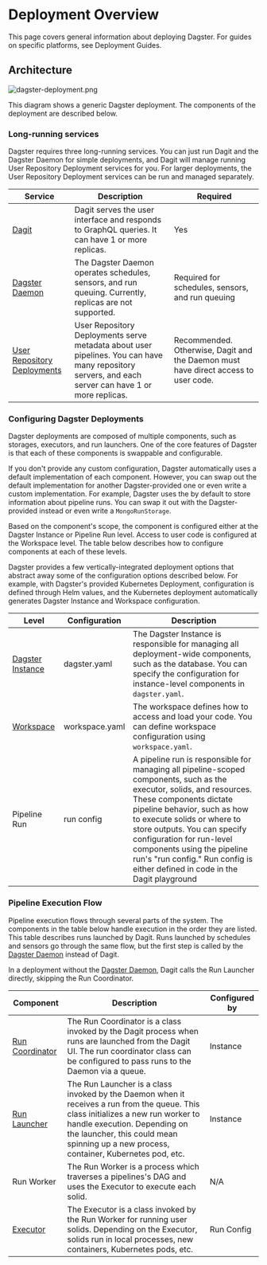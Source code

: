 # Deployment Overview

This page covers general information about deploying Dagster. For guides on specific platforms, see Deployment Guides.

## Architecture

<!-- https://excalidraw.com/#json=4771198026121216,nmLfShZ_frrUPJTUxaeI5g -->

<Image
alt="dagster-deployment.png"
src="/images/deploying/dagster-deployment.png"
width={2986}
height={1106}
/>

This diagram shows a generic Dagster deployment. The components of the deployment are described below.

### Long-running services

Dagster requires three long-running services. You can just run Dagit and the Dagster Daemon for simple deployments, and Dagit will manage running User Repository Deployment services for you. For larger deployments, the User Repository Deployment services can be run and managed separately.

| Service                                                                       | Description                                                                                                                                         | Required                                                                           |
| ----------------------------------------------------------------------------- | --------------------------------------------------------------------------------------------------------------------------------------------------- | ---------------------------------------------------------------------------------- |
| [Dagit](/concepts/dagit/dagit)                                                | Dagit serves the user interface and responds to GraphQL queries. It can have 1 or more replicas.                                                    | Yes                                                                                |
| [Dagster Daemon](/deployment/dagster-daemon)                                  | The Dagster Daemon operates schedules, sensors, and run queuing. Currently, replicas are not supported.                                             | Required for schedules, sensors, and run queuing                                   |
| [User Repository Deployments](/concepts/repositories-workspaces/repositories) | User Repository Deployments serve metadata about user pipelines. You can have many repository servers, and each server can have 1 or more replicas. | Recommended. Otherwise, Dagit and the Daemon must have direct access to user code. |

### Configuring Dagster Deployments

Dagster deployments are composed of multiple components, such as storages, executors, and run launchers. One of the core features of Dagster is that each of these components is swappable and configurable.

If you don't provide any custom configuration, Dagster automatically uses a default implementation of each component. However, you can swap out the default implementation for another Dagster-provided one or even write a custom implementation. For example, Dagster uses the <PyObject module="dagster.core.storage.runs" object="SqliteRunStorage" /> by default to store information about pipeline runs. You can swap it out with the Dagster-provided <PyObject module="dagster_postgres" object="PostgresRunStorage"/> instead or even write a `MongoRunStorage`.

Based on the component's scope, the component is configured either at the Dagster Instance or Pipeline Run level. Access to user code is configured at the Workspace level. The table below describes how to configure components at each of these levels.

<Warning>
  Dagster provides a few vertically-integrated deployment options that abstract
  away some of the configuration options described below. For example, with
  Dagster's provided <Link href="/TODO">Kubernetes Deployment</Link>,
  configuration is defined through Helm values, and the Kubernetes deployment
  automatically generates Dagster Instance and Workspace configuration.
</Warning>

| Level                                                     | Configuration  | Description                                                                                                                                                                                                                                                                                                                                                                             |
| --------------------------------------------------------- | -------------- | --------------------------------------------------------------------------------------------------------------------------------------------------------------------------------------------------------------------------------------------------------------------------------------------------------------------------------------------------------------------------------------- |
| [Dagster Instance](/deployment/dagster-instance)          | dagster.yaml   | The Dagster Instance is responsible for managing all deployment-wide components, such as the database. You can specify the configuration for instance-level components in `dagster.yaml`.                                                                                                                                                                                               |
| [Workspace](/concepts/repositories-workspaces/workspaces) | workspace.yaml | The workspace defines how to access and load your code. You can define workspace configuration using `workspace.yaml`.                                                                                                                                                                                                                                                                  |
| Pipeline Run                                              | run config     | A pipeline run is responsible for managing all pipeline-scoped components, such as the executor, solids, and resources. These components dictate pipeline behavior, such as how to execute solids or where to store outputs. You can specify configuration for run-level components using the pipeline run's "run config." Run config is either defined in code in the Dagit playground |

### Pipeline Execution Flow

Pipeline execution flows through several parts of the system. The components in the table below handle execution in the order they are listed. This table describes runs launched by Dagit. Runs launched by schedules and sensors go through the same flow, but the first step is called by the [Dagster Daemon](/deployment/dagster-daemon) instead of Dagit.

In a deployment without the [Dagster Daemon](/deployment/dagster-daemon), Dagit calls the Run Launcher directly, skipping the Run Coordinator.

| Component                                      | Description                                                                                                                                                                                                                                                 | Configured by |
| ---------------------------------------------- | ----------------------------------------------------------------------------------------------------------------------------------------------------------------------------------------------------------------------------------------------------------- | ------------- |
| [Run Coordinator](/deployment/run-coordinator) | The Run Coordinator is a class invoked by the Dagit process when runs are launched from the Dagit UI. The run coordinator class can be configured to pass runs to the Daemon via a queue.                                                                   | Instance      |
| [Run Launcher](/deployment/run-launcher)       | The Run Launcher is a class invoked by the Daemon when it receives a run from the queue. This class initializes a new run worker to handle execution. Depending on the launcher, this could mean spinning up a new process, container, Kubernetes pod, etc. | Instance      |
| Run Worker                                     | The Run Worker is a process which traverses a pipelines's DAG and uses the Executor to execute each solid.                                                                                                                                                  | N/A           |
| [Executor](/deployment/executors)              | The Executor is a class invoked by the Run Worker for running user solids. Depending on the Executor, solids run in local processes, new containers, Kubernetes pods, etc.                                                                                  | Run Config    |
